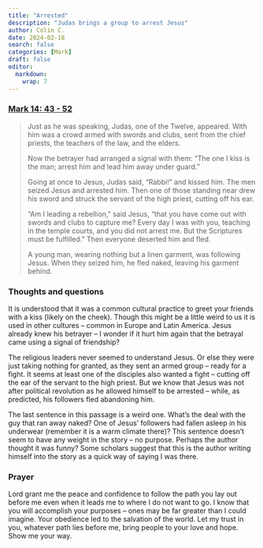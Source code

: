 ```yaml
---
title: "Arrested"
description: "Judas brings a group to arrest Jesus"
author: Colin C.
date: 2024-02-18
search: false
categories: [Mark]
draft: false
editor: 
  markdown: 
    wrap: 7
---
```


### [Mark 14: 43 - 52](https://www.bible.com/bible/111/MRK.14.NIV)

> Just as he was speaking, Judas, one of the Twelve, appeared. With him was a crowd armed with swords and clubs, sent from the chief priests, the teachers of the law, and the elders.
>
> Now the betrayer had arranged a signal with them: “The one I kiss is the man; arrest him and lead him away under guard.” 
> 
> Going at once to Jesus, Judas said, “Rabbi!” and kissed him. The men seized Jesus and arrested him. Then one of those standing near drew his sword and struck the servant of the high priest, cutting off his ear.
>
> “Am I leading a rebellion,” said Jesus, “that you have come out with swords and clubs to capture me? Every day I was with you, teaching in the temple courts, and you did not arrest me. But the Scriptures must be fulfilled.” Then everyone deserted him and fled.
>
> A young man, wearing nothing but a linen garment, was following Jesus. When they seized him, he fled naked, leaving his garment behind.

### Thoughts and questions 

It is understood that it was a common cultural practice to greet your friends with a kiss (likely on the cheek). Though this might be a little weird to us it is used in other cultures -- common in Europe and Latin America. Jesus already knew his betrayer -- I wonder if it hurt him again that the betrayal came using a signal of friendship?

The religious leaders never seemed to understand Jesus.  Or else they were just taking nothing for granted, as they sent an armed group -- ready for a fight.  It seems at least one of the disciples also wanted a fight -- cutting off the ear of the servant to the high priest. But we know that Jesus was not after political revolution as he allowed himself to be arrested -- while, as predicted, his followers fled abandoning him.

The last sentence in this passage is a weird one.  What's the deal with the guy that ran away naked?  One of Jesus' followers had fallen asleep in his underwear (remember it is a warm climate there)?  This sentence doesn't seem to have any weight in the story -- no purpose.  Perhaps the author thought it was funny?  Some scholars suggest that this is the author writing himself into the story as a quick way of saying I was there.

### Prayer

Lord grant me the peace and confidence to follow the path you lay out before me even when it leads me to where I do not want to go.  I know that you will accomplish your purposes -- ones may be far greater than I could imagine.  Your obedience led to the salvation of the world.  Let my trust in you, whatever path lies before me, bring people to your love and hope. Show me your way. 